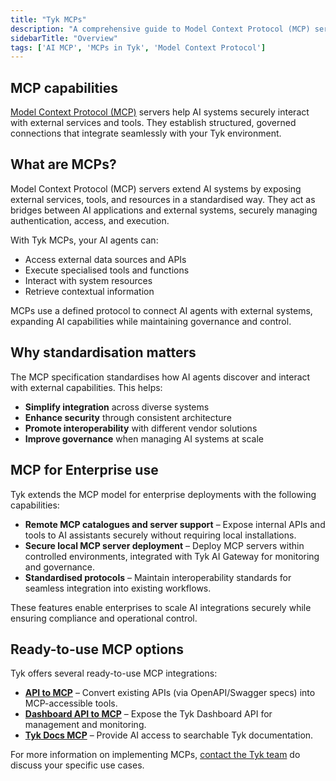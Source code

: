 ```yaml
---
title: "Tyk MCPs"
description: "A comprehensive guide to Model Context Protocol (MCP) servers in Tyk and how they extend AI capabilities."
sidebarTitle: "Overview"
tags: ['AI MCP', 'MCPs in Tyk', 'Model Context Protocol']
---
```


## MCP capabilities

[Model Context Protocol (MCP)](https://modelcontextprotocol.io/introduction) servers help AI systems securely interact with external services and tools. They establish structured, governed connections that integrate seamlessly with your Tyk environment.

## What are MCPs?

Model Context Protocol (MCP) servers extend AI systems by exposing external services, tools, and resources in a standardised way. They act as bridges between AI applications and external systems, securely managing authentication, access, and execution.

With Tyk MCPs, your AI agents can:

- Access external data sources and APIs
- Execute specialised tools and functions
- Interact with system resources
- Retrieve contextual information

MCPs use a defined protocol to connect AI agents with external systems, expanding AI capabilities while maintaining governance and control.

## Why standardisation matters

The MCP specification standardises how AI agents discover and interact with external capabilities. This helps:

- **Simplify integration** across diverse systems
- **Enhance security** through consistent architecture
- **Promote interoperability** with different vendor solutions
- **Improve governance** when managing AI systems at scale

<h2 id="mcp-for-enterprise-use">MCP for Enterprise use</h2>
Tyk extends the MCP model for enterprise deployments with the following capabilities:

- **Remote MCP catalogues and server support** – Expose internal APIs and tools to AI assistants securely without requiring local installations.
- **Secure local MCP server deployment** – Deploy MCP servers within controlled environments, integrated with Tyk AI Gateway for monitoring and governance.
- **Standardised protocols** – Maintain interoperability standards for seamless integration into existing workflows.

These features enable enterprises to scale AI integrations securely while ensuring compliance and operational control.

<h2 id="ready-to-use-mcp-options">Ready-to-use MCP options</h2>
Tyk offers several ready-to-use MCP integrations:

- **[API to MCP](/nightly/ai-management/mcps/api-to-mcp)** – Convert existing APIs (via OpenAPI/Swagger specs) into MCP-accessible tools.
- **[Dashboard API to MCP](/nightly/ai-management/mcps/dashboard-api-to-mcp)** – Expose the Tyk Dashboard API for management and monitoring.
- **[Tyk Docs MCP](/nightly/ai-management/mcps/tyk-docs-mcp)** – Provide AI access to searchable Tyk documentation.

For more information on implementing MCPs, [contact the Tyk team](https://tyk.io/contact/) do discuss your specific use cases.
